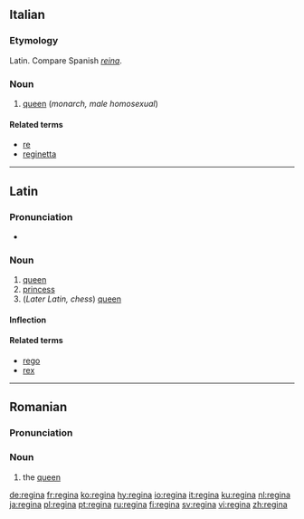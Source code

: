 {{see|Regina|regină}}
==Italian==
{{wikipedia|lang=it}}
===Etymology===
Latin. Compare Spanish ''[[reina]]''.

===Noun===
{{it-noun|regin|f|a|e}}

# [[queen]] (''monarch, male homosexual'')

====Related terms====
*[[re]]
*[[reginetta]]

----

==Latin==

===Pronunciation===
*{{IPA|/reːˈgiːna/}}

===Noun===
{{la-noun|rēgīna|reginae|rēgīnae|f|first}}

# [[queen]]
# [[princess]]
# (''Later Latin, chess'') [[queen]]

====Inflection====
{{la-decl-1st|regin|rēgīn}}

====Related terms====
* [[rego]]
* [[rex]]

----

==Romanian==

===Pronunciation===
{{IPA|[re'ʤi.na]|lang=ro}}

===Noun===
{{ro-noun-def|fs|na|regină}}

# the [[queen]]

[[de:regina]]
[[fr:regina]]
[[ko:regina]]
[[hy:regina]]
[[io:regina]]
[[it:regina]]
[[ku:regina]]
[[nl:regina]]
[[ja:regina]]
[[pl:regina]]
[[pt:regina]]
[[ru:regina]]
[[fi:regina]]
[[sv:regina]]
[[vi:regina]]
[[zh:regina]]